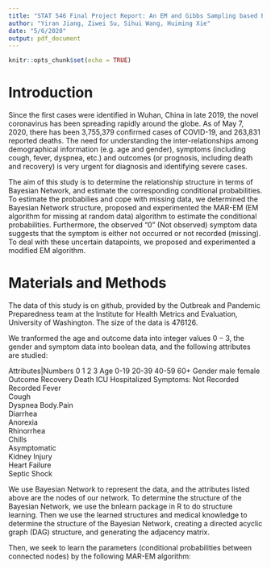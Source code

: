 ---
title: "STAT 546 Final Project Report: An EM and Gibbs Sampling based Bayesian Network approach for estimating conditional probabilities of symptoms and outcomes for COVID-19 cases "
author: "Yiran Jiang, Ziwei Su, Sihui Wang, Huiming Xie"
date: "5/6/2020"
output: pdf_document
---

```{r setup, include=FALSE}
knitr::opts_chunk$set(echo = TRUE)
```

# Introduction

Since the first cases were identified in Wuhan, China in late 2019, the novel coronavirus has been spreading rapidly around the globe. As of May 7, 2020, there has been 3,755,379 confirmed cases of COVID-19, and 263,831 reported deaths. The need for understanding the inter-relationships among demographical information (e.g. age and gender), symptoms (including cough, fever, dyspnea, etc.) and outcomes (or prognosis, including death and recovery) is very urgent for diagnosis and identifying severe cases. 

The aim of this study is to determine the relationship structure in terms of Bayesian Network, and estimate the corresponding conditional probabilities. To estimate the probabilies and cope with missing data, we determined the Bayesian Network structure, proposed and experimented the MAR-EM (EM algorithm for missing at random data) algorithm to estimate the conditional probabilities. Furthermore, the observed "0" (Not observed) symptom data suggests that the symptom is either not occurred or not recorded (missing). To deal with these uncertain datapoints, we proposed and experimented a modified EM algorithm.

# Materials and Methods

The data of this study is on github, provided by the Outbreak and Pandemic Preparedness team at the Institute for Health Metrics and Evaluation, University of Washington. The size of the data is 476126.

We tranformed the age and outcome data into integer values $0-3$, the gender and symptom data into boolean data, and the following attributes are studied:

Attributes|Numbers 0 1 2 3
Age 0-19 20-39 40-59 60+
Gender male female
Outcome Recovery Death ICU Hospitalized 
Symptoms: Not Recorded Recorded
Fever	
Cough	
Dyspnea	
Body.Pain	
Diarrhea	
Anorexia	
Rhinorrhea	
Chills	
Asymptomatic	
Kidney Injury	
Heart Failure	
Septic Shock

We use Bayesian Network to represent the data, and the attributes listed above are the nodes of our network. To determine the structure of the Bayesian Network, we use the bnlearn package in R to do structure learning. Then we use the learned structures and medical knowledge to determine the structure of the Bayesian Network, creating a directed acyclic graph (DAG) structure, and generating the adjacency matrix.

Then, we seek to learn the parameters (conditional probabilities between connected nodes) by the following MAR-EM algorithm:


